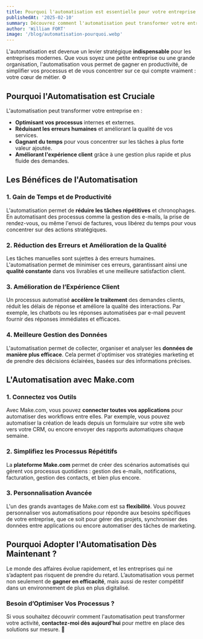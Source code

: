 ```yaml
---
title: Pourquoi l'automatisation est essentielle pour votre entreprise aujourd'hui ?
publishedAt: '2025-02-10'
summary: Découvrez comment l'automatisation peut transformer votre entreprise, améliorer votre efficacité et vous faire gagner du temps.
author: 'William FORT'
image: '/blog/automatisation-pourquoi.webp'
---
```


L'automatisation est devenue un levier stratégique **indispensable** pour les entreprises modernes. Que vous soyez une petite entreprise ou une grande organisation, l'automatisation vous permet de gagner en productivité, de simplifier vos processus et de vous concentrer sur ce qui compte vraiment : votre cœur de métier. ⚙️

## Pourquoi l'Automatisation est Cruciale

L'automatisation peut transformer votre entreprise en :

- **Optimisant vos processus** internes et externes.
- **Réduisant les erreurs humaines** et améliorant la qualité de vos services.
- **Gagnant du temps** pour vous concentrer sur les tâches à plus forte valeur ajoutée.
- **Améliorant l'expérience client** grâce à une gestion plus rapide et plus fluide des demandes.

## Les Bénéfices de l'Automatisation

### 1. Gain de Temps et de Productivité

L'automatisation permet de **réduire les tâches répétitives** et chronophages. En automatisant des processus comme la gestion des e-mails, la prise de rendez-vous, ou même l'envoi de factures, vous libérez du temps pour vous concentrer sur des actions stratégiques.

### 2. Réduction des Erreurs et Amélioration de la Qualité

Les tâches manuelles sont sujettes à des erreurs humaines. L'automatisation permet de minimiser ces erreurs, garantissant ainsi une **qualité constante** dans vos livrables et une meilleure satisfaction client.

### 3. Amélioration de l’Expérience Client

Un processus automatisé **accélère le traitement** des demandes clients, réduit les délais de réponse et améliore la qualité des interactions. Par exemple, les chatbots ou les réponses automatisées par e-mail peuvent fournir des réponses immédiates et efficaces.

### 4. Meilleure Gestion des Données

L'automatisation permet de collecter, organiser et analyser les **données de manière plus efficace**. Cela permet d'optimiser vos stratégies marketing et de prendre des décisions éclairées, basées sur des informations précises.

## L'Automatisation avec Make.com

### 1. Connectez vos Outils

Avec Make.com, vous pouvez **connecter toutes vos applications** pour automatiser des workflows entre elles. Par exemple, vous pouvez automatiser la création de leads depuis un formulaire sur votre site web vers votre CRM, ou encore envoyer des rapports automatiques chaque semaine.

### 2. Simplifiez les Processus Répétitifs

La **plateforme Make.com** permet de créer des scénarios automatisés qui gèrent vos processus quotidiens : gestion des e-mails, notifications, facturation, gestion des contacts, et bien plus encore.

### 3. Personnalisation Avancée

L'un des grands avantages de Make.com est sa **flexibilité**. Vous pouvez personnaliser vos automatisations pour répondre aux besoins spécifiques de votre entreprise, que ce soit pour gérer des projets, synchroniser des données entre applications ou encore automatiser des tâches de marketing.

## Pourquoi Adopter l'Automatisation Dès Maintenant ?

Le monde des affaires évolue rapidement, et les entreprises qui ne s’adaptent pas risquent de prendre du retard. L’automatisation vous permet non seulement de **gagner en efficacité**, mais aussi de rester compétitif dans un environnement de plus en plus digitalisé.

### Besoin d’Optimiser Vos Processus ?

Si vous souhaitez découvrir comment l'automatisation peut transformer votre activité, **contactez-moi dès aujourd’hui** pour mettre en place des solutions sur mesure. 🚀
